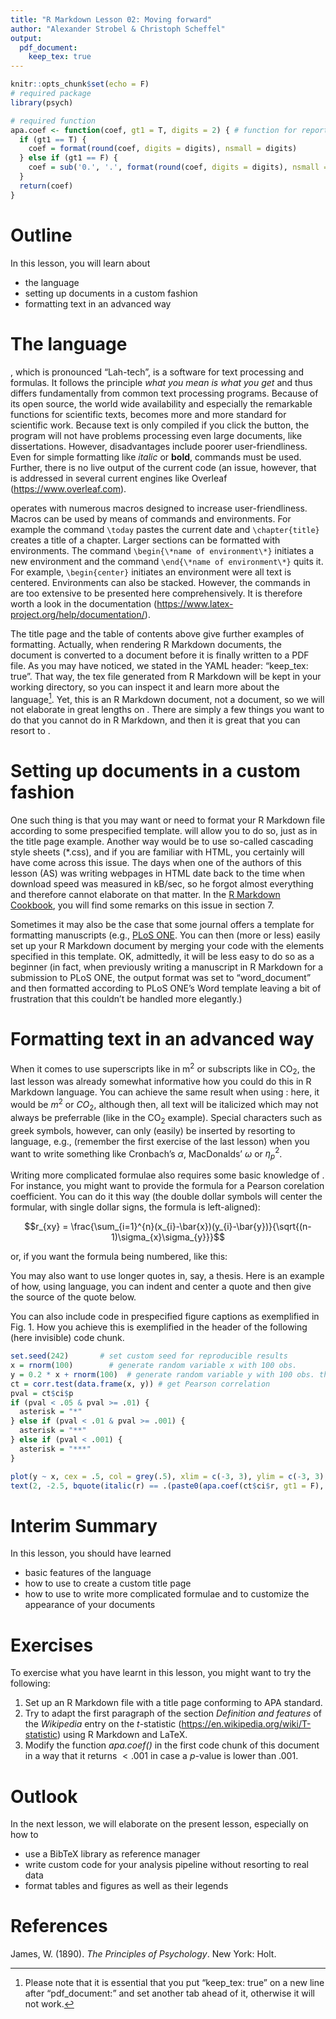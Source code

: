 ```yaml
---
title: "R Markdown Lesson 02: Moving forward"
author: "Alexander Strobel & Christoph Scheffel"
output: 
  pdf_document:
    keep_tex: true
---
```


```{=tex}
\begin{titlepage} \begin{center}
    
    \vspace{2.5cm}
    
    \huge
    Title of the thesis
    
    \vspace{1.5cm}
    
    \Large
    Dissertation

    \vspace{0.5cm}

    \normalsize
    For the degree of\\
    Doctor rerum naturalium\\
    (Dr. rer. nat.)
    
    \vspace{0.5cm}
    
    \normalsize
    Presented to the Faculty of Psychology\\
    Technische Universität Dresden\\
    by
    
    \vspace{0.5cm}
    
    Your Name\\
    Born on 9 November 1989 
    
    \vfill
    
    \normalsize
    Reviewers:\\
    Prof. Dr. AB\\
    Prof. Dr. CD

    \vspace{1.5cm}
    
    \normalsize
    Submitted on 6 December 2020

\end{center}
\end{titlepage}
```
\tableofcontents

\newpage

```r
knitr::opts_chunk$set(echo = F)
# required package
library(psych)

# required function
apa.coef <- function(coef, gt1 = T, digits = 2) { # function for reporting results according to APA conventions
  if (gt1 == T) {
    coef = format(round(coef, digits = digits), nsmall = digits)
  } else if (gt1 == F) {
    coef = sub('0.', '.', format(round(coef, digits = digits), nsmall = digits))
  }
  return(coef)
}

```

# Outline

In this lesson, you will learn about

-   the \LaTeX{} language
-   setting up documents in a custom fashion
-   formatting text in an advanced way

# The \LaTeX{} language

\LaTeX{}, which is pronounced "Lah-tech", is a software for text processing and formulas. 
It follows the principle *what you mean is what you get* and thus differs fundamentally from common text processing programs. 
Because of its open source, the world wide availability and especially the remarkable functions for scientific texts, \LaTeX{} becomes more and more standard for scientific work.
Because text is only compiled if you click the button, the program will not have problems processing even large documents, like dissertations. 
However, disadvantages include poorer user-friendliness. 
Even for simple formatting like *italic* or **bold**, commands must be used. 
Further, there is no live output of the current code (an issue, however, that is addressed in several current \LaTeX{} engines like Overleaf (<https://www.overleaf.com>).

\LaTeX{} operates with numerous macros designed to increase user-friendliness. 
Macros can be used by means of commands and environments.
For example the command `\today` pastes the current date and `\chapter{title}` creates a title of a chapter.
Larger sections can be formatted with environments. 
The command `\begin{\*name of environment\*}` initiates a new environment and the command `\end{\*name of environment\*}` quits it. 
For example, `\begin{center}` initiates an environment were all text is centered. 
Environments can also be stacked. 
However, the commands in \LaTeX{} are too extensive to be presented here comprehensively. 
It is therefore worth a look in the documentation (<https://www.latex-project.org/help/documentation/>).


The title page and the table of contents above give further examples of \LaTeX{} formatting. 
Actually, when rendering R Markdown documents, the document is converted to a \LaTeX{} document before it is finally written to a PDF file. 
As you may have noticed, we stated in the YAML header: "keep_tex: true". 
That way, the tex file generated from R Markdown will be kept in your working directory, so you can inspect it and learn more about the \LaTeX{} language[^1]. 
Yet, this is an R Markdown document, not a \LaTeX{} document, so we will not elaborate in great lengths on \LaTeX{}. 
There are simply a few things you want to do that you cannot do in R Markdown, and then it is great that you can resort to \LaTeX{}.

[^1]: Please note that it is essential that you put "keep_tex: true" on a new line after "pdf_document:" and set another tab ahead of it, otherwise it will not work.

# Setting up documents in a custom fashion

One such thing is that you may want or need to format your R Markdown file according to some prespecified template. 
\LaTeX{} will allow you to do so, just as in the title page example. 
Another way would be to use so-called cascading style sheets (\*.css), and if you are familiar with HTML, you certainly will have come across this issue. 
The days when one of the authors of this lesson (AS) was writing webpages in HTML date back to the time when download speed was measured in kB/sec, so he forgot almost everything and therefore cannot elaborate on that matter. 
In the [R Markdown Cookbook](https://bookdown.org/yihui/rmarkdown-cookbook/), you will find some remarks on this issue in section 7.

Sometimes it may also be the case that some journal offers a \LaTeX{} template for formatting manuscripts (e.g., [PLoS ONE](https://journals.plos.org/plosone/s/latex). 
You can then (more or less) easily set up your R Markdown document by merging your code with the \LaTeX{} elements specified in this template. 
OK, admittedly, it will be less easy to do so as a beginner (in fact, when previously writing a manuscript in R Markdown for a submission to PLoS ONE, the output format was set to "word_document" and then formatted according to PLoS ONE's Word template leaving a bit of frustration that this couldn't be handled more elegantly.)

# Formatting text in an advanced way

When it comes to use superscripts like in m^2^ or subscripts like in CO~2~, the last lesson was already somewhat informative how you could do this in R Markdown language. 
You can achieve the same result when using \LaTeX{}: here, it would be $m^2$ or $CO_{2}$, although then, all text will be italicized which may not always be preferrable (like in the CO~2~ example). 
Special characters such as greek symbols, however, can only (easily) be inserted by resorting to \LaTeX{} language, e.g., (remember the first exercise of the last lesson) when you want to write something like Cronbach's $\alpha$, MacDonalds' $\omega$ or $\eta_{p}^2$.

Writing more complicated formulae also requires some basic knowledge of \LaTeX{}. 
For instance, you might want to provide the formula for a Pearson corelation coefficient. 
You can do it this way (the double dollar symbols will center the formular, with single dollar signs, the formula is left-aligned):

$$r_{xy} = \frac{\sum_{i=1}^{n}(x_{i}-\bar{x})(y_{i}-\bar{y})}{\sqrt{(n-1)\sigma_{x}\sigma_{y}}}$$

or, if you want the formula being numbered, like this:

```{=tex}
\begin{align}
r_{xy} = \frac{\sum_{i=1}^{n}(x_{i}-\bar{x})(y_{i}-\bar{y})}{\sqrt{(n-1)\sigma_{x}\sigma_{y}}}
\end{align}
```
You may also want to use longer quotes in, say, a thesis. 
Here is an example of how, using \LaTeX{} language, you can indent and center a quote and then give the source of the quote below.

```{=tex}
\begin{quote}
Keep the faculty of effort alive in you by a little gratuitous exercise every day. That is, be systematically ascetic or heroic in little unnecessary points, do every day or two something for no other reason than that you would rather not do it, so that when the hour of dire need draws nigh, it may find you not unnerved and untrained to stand the test.

\begin{flushright}
\textit{William James (1890)}
\end{flushright}

\end{quote}
```
You can also include \LaTeX{} code in prespecified figure captions as exemplified in Fig. 1. 
How you achieve this is exemplified in the header of the following (here invisible) code chunk.

```r
set.seed(242)       # set custom seed for reproducible results
x = rnorm(100)        # generate random variable x with 100 obs.
y = 0.2 * x + rnorm(100)  # generate random variable y with 100 obs. that covaries with x
ct = corr.test(data.frame(x, y)) # get Pearson correlation
pval = ct$ci$p
if (pval < .05 & pval >= .01) {
  asterisk = "*"
} else if (pval < .01 & pval >= .001) {
  asterisk = "**"
} else if (pval < .001) {
  asterisk = "***"
}

plot(y ~ x, cex = .5, col = grey(.5), xlim = c(-3, 3), ylim = c(-3, 3), cex.axis = .7)
text(2, -2.5, bquote(italic(r) == .(paste0(apa.coef(ct$ci$r, gt1 = F), asterisk, collapse = ""))), cex = .8)

```

# Interim Summary

In this lesson, you should have learned

-   basic features of the \LaTeX{} language
-   how to use \LaTeX{} to create a custom title page
-   how to use \LaTeX{} to write more complicated formulae and to customize the appearance of your documents

# Exercises

To exercise what you have learnt in this lesson, you might want to try the following:

1.  Set up an R Markdown file with a title page conforming to APA standard.
2.  Try to adapt the first paragraph of the section *Definition and features* of the *Wikipedia* entry on the $t$-statistic (<https://en.wikipedia.org/wiki/T-statistic>) using R Markdown and LaTeX.
3.  Modify the function *apa.coef()* in the first code chunk of this document in a way that it returns $<.001$ in case a $p$-value is lower than .001.

# Outlook

In the next lesson, we will elaborate on the present lesson, especially on how to

-   use a BibTeX library as reference manager
-   write custom code for your analysis pipeline without resorting to real data
-   format tables and figures as well as their legends

# References

James, W. (1890). *The Principles of Psychology*. New York: Holt.
